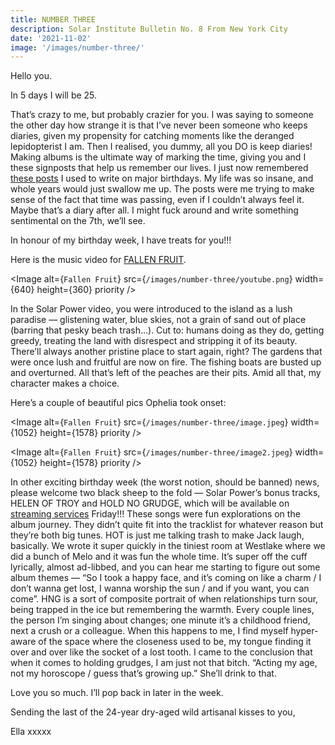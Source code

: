 ```yaml
---
title: NUMBER THREE
description: Solar Institute Bulletin No. 8 From New York City
date: '2021-11-02'
image: '/images/number-three/'
---
```


Hello you.

In 5 days I will be 25.

That’s crazy to me, but probably crazier for you. I was saying to someone the other day how strange it is that I’ve never been someone who keeps diaries, given my propensity for catching moments like the deranged lepidopterist I am. Then I realised, you dummy, all you DO is keep diaries! Making albums is the ultimate way of marking the time, giving you and I these signposts that help us remember our lives. I just now remembered [these posts](https://lorde.us15.list-manage.com/track/click?u=17fd14c80b6498e9b83a718af&id=8bb4b7394d&e=fbe6f6a9fa) I used to write on major birthdays. My life was so insane, and whole years would just swallow me up. The posts were me trying to make sense of the fact that time was passing, even if I couldn’t always feel it. Maybe that’s a diary after all. I might fuck around and write something sentimental on the 7th, we’ll see.

In honour of my birthday week, I have treats for you!!!

Here is the music video for [FALLEN FRUIT](https://lorde.us15.list-manage.com/track/click?u=17fd14c80b6498e9b83a718af&id=8cef02c1e9&e=fbe6f6a9fa).

<Image
  alt={`Fallen Fruit`}
  src={`/images/number-three/youtube.png`}
  width={640}
  height={360}
  priority
/>


In the Solar Power video, you were introduced to the island as a lush paradise — glistening water, blue skies, not a grain of sand out of place (barring that pesky beach trash…). Cut to: humans doing as they do, getting greedy, treating the land with disrespect and stripping it of its beauty. There’ll always another pristine place to start again, right?
The gardens that were once lush and fruitful are now on fire. The fishing boats are busted up and overturned. All that’s left of the peaches are their pits. Amid all that, my character makes a choice.

Here’s a couple of beautiful pics Ophelia took onset: 

<Image
  alt={`Fallen Fruit`}
  src={`/images/number-three/image.jpeg`}
  width={1052}
  height={1578}
  priority
/>

<Image
  alt={`Fallen Fruit`}
  src={`/images/number-three/image2.jpeg`}
  width={1052}
  height={1578}
  priority
/>

In other exciting birthday week (the worst notion, should be banned) news, please welcome two black sheep to the fold — Solar Power’s bonus tracks, HELEN OF TROY and HOLD NO GRUDGE, which will be available on [streaming services](https://lorde.us15.list-manage.com/track/click?u=17fd14c80b6498e9b83a718af&id=ce1785eba0&e=fbe6f6a9fa) Friday!!!
These songs were fun explorations on the album journey. They didn’t quite fit into the tracklist for whatever reason but they’re both big tunes. HOT is just me talking trash to make Jack laugh, basically. We wrote it super quickly in the tiniest room at Westlake where we did a bunch of Melo and it was fun the whole time. It’s super off the cuff lyrically, almost ad-libbed, and you can hear me starting to figure out some album themes — “So I took a happy face, and it’s coming on like a charm / I don’t wanna get lost, I wanna worship the sun / and if you want, you can come”.
HNG is a sort of composite portrait of when relationships turn sour, being trapped in the ice but remembering the warmth. Every couple lines, the person I’m singing about changes; one minute it’s a childhood friend, next a crush or a colleague. When this happens to me, I find myself hyper-aware of the space where the closeness used to be, my tongue finding it over and over like the socket of a lost tooth. I came to the conclusion that when it comes to holding grudges, I am just not that bitch. “Acting my age, not my horoscope / guess that’s growing up.” She’ll drink to that.

Love you so much. I’ll pop back in later in the week.

Sending the last of the 24-year dry-aged wild artisanal kisses to you,

Ella xxxxx 




